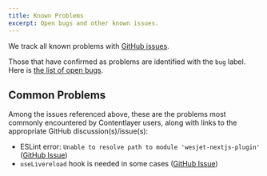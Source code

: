 ```yaml
---
title: Known Problems
excerpt: Open bugs and other known issues.
---
```


We track all known problems with [GitHub issues](https://github.com/wesbitty/wesbitty/issues).

Those that have confirmed as problems are identified with the `bug` label. Here is [the list of open bugs](https://github.com/wesbitty/wesbitty/issues?q=is%3Aissue+is%3Aopen+label%3Abug).

## Common Problems

Among the issues referenced above, these are the problems most commonly encountered by Contentlayer users, along with links to the appropriate GitHub discussion(s)/issue(s):

- ESLint error: `Unable to resolve path to module 'wesjet-nextjs-plugin'` ([GitHub Issue](https://github.com/wesbitty/wesbitty/issues/48#issuecomment-1097753073))
- `useLivereload` hook is needed in some cases ([GitHub Issue](https://github.com/wesbitty/wesbitty/issues/135))
